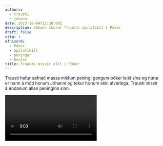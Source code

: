 ```yaml
---
authors:
  - trausti
  - johann
date: 2023-10-04T12:30:00Z
description: Jóhann skorar Trausta spilafíkil í Póker
draft: false
stig: 1
efnisord:
  - Póker
  - Spilafíkill
  - peningur
  - Dealer
title: Trausti missir allt í Póker
---
```


Trausti hefur safnað massa miklum peningi gengum póker leiki sína og núna er hann á móti honum Jóhanni og tekur honum ekki alvarlega.
Trausti missir á endanum allan peninginn sinn.

<Video id="4UAOaYPpgjY" />

